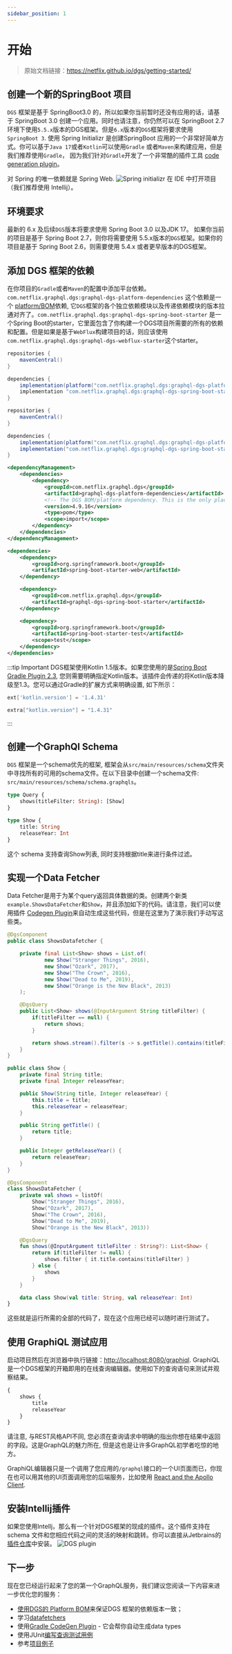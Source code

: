 ```yaml
---
sidebar_position: 1
---
```

# 开始
> 原始文档链接：https://netflix.github.io/dgs/getting-started/


## 创建一个新的SpringBoot 项目
`DGS` 框架是基于 SpringBoot3.0 的，所以如果你当前暂时还没有应用的话，请基于 SpringBoot 3.0 创建一个应用。同时也请注意，你仍然可以在 SpringBoot 2.7 环境下使用`5.5.x`版本的DGS框架。但是`6.x`版本的`DGS`框架将要求使用 `SpringBoot 3`. 使用 Spring Initializr 是创建SpringBoot 应用的一个非常好简单方式。你可以基于`Java 17`或者`Kotlin`可以使用`Gradle` 或者`Maven`来构建应用，但是我们推荐使用`Gradle`， 因为我们针对`Gradle`开发了一个非常酷的插件工具 [code generation plugin](https://lb1001.tech)。

对 Spring 的唯一依赖就是 Spring Web.
![Spring initializr](./asset/initializr.png)
在 IDE 中打开项目（我们推荐使用 Intellij）。

## 环境要求
最新的 6.x 及后续`DGS`版本将要求使用 Spring Boot 3.0 以及JDK 17。 如果你当前的项目是基于 Spring Boot 2.7，则你将需要使用 5.5.x版本的`DGS`框架。如果你的项目是基于 Spring Boot 2.6，则需要使用 5.4.x 或者更早版本的DGS框架。

## 添加 DGS 框架的依赖
在你项目的`Gradle`或者`Maven`的配置中添加平台依赖。`com.netflix.graphql.dgs:graphql-dgs-platform-dependencies` 这个依赖是一个 [platform/BOM](https://lb1001.tech)依赖, 它`DGS`框架的各个独立依赖模块以及传递依赖模块的版本拉通对齐了。`com.netflix.graphql.dgs:graphql-dgs-spring-boot-starter` 是一个Spring Boot的starter，它里面包含了你构建一个DGS项目所需要的所有的依赖和配置。但是如果是基于`WebFlux`构建项目的话，则应该使用`com.netflix.graphql.dgs:graphql-dgs-webflux-starter`这个starter。
<Tabs>
<TabItem value="gradle" label="Gradle">

```gradle
repositories {
    mavenCentral()
}

dependencies {
    implementation(platform("com.netflix.graphql.dgs:graphql-dgs-platform-dependencies:latest.release"))
    implementation "com.netflix.graphql.dgs:graphql-dgs-spring-boot-starter"
}
```

</TabItem>
<TabItem value="gradle_kotlin" label="Gradle Kotlin">

```gradle
repositories {
    mavenCentral()
}

dependencies {
    implementation(platform("com.netflix.graphql.dgs:graphql-dgs-platform-dependencies:latest.release"))
    implementation("com.netflix.graphql.dgs:graphql-dgs-spring-boot-starter")
}
```

</TabItem>
<TabItem value="maven" label="Maven">

```xml
<dependencyManagement>
    <dependencies>
        <dependency>
            <groupId>com.netflix.graphql.dgs</groupId>
            <artifactId>graphql-dgs-platform-dependencies</artifactId>
            <!-- The DGS BOM/platform dependency. This is the only place you set version of DGS -->
            <version>4.9.16</version>
            <type>pom</type>
            <scope>import</scope>
        </dependency>
    </dependencies>
</dependencyManagement>

<dependencies>
    <dependency>
        <groupId>org.springframework.boot</groupId>
        <artifactId>spring-boot-starter-web</artifactId>
    </dependency>

    <dependency>
        <groupId>com.netflix.graphql.dgs</groupId>
        <artifactId>graphql-dgs-spring-boot-starter</artifactId>
    </dependency>

    <dependency>
        <groupId>org.springframework.boot</groupId>
        <artifactId>spring-boot-starter-test</artifactId>
        <scope>test</scope>
    </dependency>
</dependencies>
```

</TabItem>
</Tabs>

:::tip Important
DGS框架使用Kotlin 1.5版本。如果您使用的是[Spring Boot Gradle Plugin 2.3](https://lb1001.tech), 您则需要明确指定Kotlin版本。该插件会传递的将Kotlin版本降级至1.3。您可以通过Gradle的扩展方式来明确设置, 如下所示：

<Tabs>
<TabItem value="gradle" label="Gradle">

```gradle
ext['kotlin.version'] = '1.4.31'
```

</TabItem>
<TabItem value="gradle_kotlin" label="Gradle Kotlin">

```gradle
extra["kotlin.version"] = "1.4.31"
```

</TabItem>
</Tabs>

:::

## 创建一个GraphQl Schema
`DGS` 框架是一个schema优先的框架, 框架会从`src/main/resources/schema`文件夹中寻找所有的可用的schema文件。在以下目录中创建一个schema文件: `src/main/resources/schema/schema.graphqls`。

```graphql
type Query {
    shows(titleFilter: String): [Show]
}

type Show {
    title: String
    releaseYear: Int
}
```
这个 schema 支持查询Show列表, 同时支持根据title来进行条件过滤。

## 实现一个Data Fetcher
Data Fetcher是用于为某个query返回具体数据的类。创建两个新类`example.ShowsDataFetcher`和`Show`，并且添加如下的代码。请注意，我们可以使用插件 [Codegen Plugin](https://lb1001.tech)来自动生成这些代码，但是在这里为了演示我们手动写这些类。
<Tabs>
<TabItem value="java" label="Java">

``` java
@DgsComponent
public class ShowsDatafetcher {

    private final List<Show> shows = List.of(
            new Show("Stranger Things", 2016),
            new Show("Ozark", 2017),
            new Show("The Crown", 2016),
            new Show("Dead to Me", 2019),
            new Show("Orange is the New Black", 2013)
    );

    @DgsQuery
    public List<Show> shows(@InputArgument String titleFilter) {
        if(titleFilter == null) {
            return shows;
        }

        return shows.stream().filter(s -> s.getTitle().contains(titleFilter)).collect(Collectors.toList());
    }
}

public class Show {
    private final String title;
    private final Integer releaseYear;

    public Show(String title, Integer releaseYear) {
        this.title = title;
        this.releaseYear = releaseYear;
    }

    public String getTitle() {
        return title;
    }

    public Integer getReleaseYear() {
        return releaseYear;
    }
}
```

</TabItem>
<TabItem value="Kotlin" label="Kotlin">

``` kotlin
@DgsComponent
class ShowsDataFetcher {
    private val shows = listOf(
        Show("Stranger Things", 2016),
        Show("Ozark", 2017),
        Show("The Crown", 2016),
        Show("Dead to Me", 2019),
        Show("Orange is the New Black", 2013))

    @DgsQuery
    fun shows(@InputArgument titleFilter : String?): List<Show> {
        return if(titleFilter != null) {
            shows.filter { it.title.contains(titleFilter) }
        } else {
            shows
        }
    }

    data class Show(val title: String, val releaseYear: Int)
}
```

</TabItem>
</Tabs>
这些就是运行所需的全部的代码了，现在这个应用已经可以随时进行测试了。

## 使用 GraphiQL 测试应用
启动项目然后在浏览器中执行链接：[http://localhost:8080/graphiql](http://localhost:8080/graphiql). GraphiQL 是一个DGS框架的开箱即用的在线查询编辑器。使用如下的查询语句来测试并观察结果。
```graphql
{
    shows {
        title
        releaseYear
    }
}
```
请注意, 与REST风格API不同, 您必须在查询请求中明确的指出你想在结果中返回的字段。这是GraphQL的魅力所在, 但是这也是让许多GraphQL初学者吃惊的地方。

GraphiQL编辑器只是一个调用了您应用的`/graphql`接口的一个UI页面而已，你现在也可以用其他的UI页面调用您的后端服务，比如使用 [React and the Apollo Client](https://www.apollographql.com/docs/react/).

## 安装Intellij插件
如果您使用Intellj，那么有一个针对DGS框架的现成的插件。这个插件支持在schema 文件和您相应代码之间的灵活的映射和跳转。你可以直接从Jetbrains的[插件仓库](https://plugins.jetbrains.com/plugin/17852-dgs)中安装。
![DGS plugin](./asset/intellij-marketplace.png)

## 下一步
现在您已经运行起来了您的第一个GraphQL服务，我们建议您阅读一下内容来进一步优化您的服务：
- [使用DGS的 Platform BOM](https://lb1001.tech)来保证DGS 框架的依赖版本一致；
- 学习[datafetchers](https://lb1001.tech)
- 使用[Gradle CodeGen Plugin](https://lb1001.tech) - 它会帮你自动生成data types
- 使用JUnit[编写查询测试用例](https://lb1001.tech)
- 参考[项目例子](https://lb1001.tech)